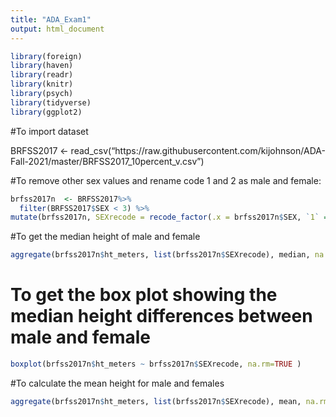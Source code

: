 ```yaml
---
title: "ADA_Exam1"
output: html_document
---
```


```r
library(foreign)
library(haven)
library(readr)
library(knitr)
library(psych)
library(tidyverse)
library(ggplot2)
```

#To import dataset

BRFSS2017 <- read_csv("https://raw.githubusercontent.com/kijohnson/ADA-Fall-2021/master/BRFSS2017_10percent_v.csv")

#To remove other sex values and rename code 1 and 2 as male and female:
```r

brfss2017n  <- BRFSS2017%>% 
  filter(BRFSS2017$SEX < 3) %>%  
mutate(brfss2017n, SEXrecode = recode_factor(.x = brfss2017n$SEX, `1` = "male", `2` = "female"))
```

#To get the median height of male and female
```r
aggregate(brfss2017n$ht_meters, list(brfss2017n$SEXrecode), median, na.rm=TRUE)

```

# To get the box plot showing the median height differences between male and female

```r
boxplot(brfss2017n$ht_meters ~ brfss2017n$SEXrecode, na.rm=TRUE )
```

#To calculate the mean height for male and females 
```r
aggregate(brfss2017n$ht_meters, list(brfss2017n$SEXrecode), mean, na.rm=TRUE)

```


